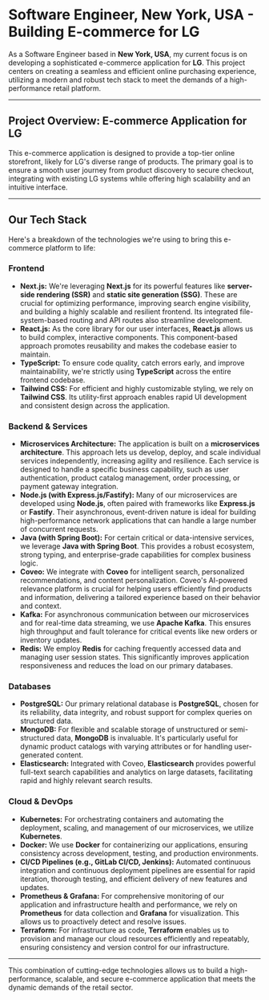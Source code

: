 # Software Engineer, New York, USA - Building E-commerce for LG

As a Software Engineer based in **New York, USA**, my current focus is on developing a sophisticated e-commerce application for **LG**. This project centers on creating a seamless and efficient online purchasing experience, utilizing a modern and robust tech stack to meet the demands of a high-performance retail platform.

---

## Project Overview: E-commerce Application for LG

This e-commerce application is designed to provide a top-tier online storefront, likely for LG's diverse range of products. The primary goal is to ensure a smooth user journey from product discovery to secure checkout, integrating with existing LG systems while offering high scalability and an intuitive interface.

---

## Our Tech Stack

Here's a breakdown of the technologies we're using to bring this e-commerce platform to life:

### Frontend

* **Next.js:** We're leveraging **Next.js** for its powerful features like **server-side rendering (SSR)** and **static site generation (SSG)**. These are crucial for optimizing performance, improving search engine visibility, and building a highly scalable and resilient frontend. Its integrated file-system-based routing and API routes also streamline development.
* **React.js:** As the core library for our user interfaces, **React.js** allows us to build complex, interactive components. This component-based approach promotes reusability and makes the codebase easier to maintain.
* **TypeScript:** To ensure code quality, catch errors early, and improve maintainability, we're strictly using **TypeScript** across the entire frontend codebase.
* **Tailwind CSS:** For efficient and highly customizable styling, we rely on **Tailwind CSS**. Its utility-first approach enables rapid UI development and consistent design across the application.

### Backend & Services

* **Microservices Architecture:** The application is built on a **microservices architecture**. This approach lets us develop, deploy, and scale individual services independently, increasing agility and resilience. Each service is designed to handle a specific business capability, such as user authentication, product catalog management, order processing, or payment gateway integration.
* **Node.js (with Express.js/Fastify):** Many of our microservices are developed using **Node.js**, often paired with frameworks like **Express.js** or **Fastify**. Their asynchronous, event-driven nature is ideal for building high-performance network applications that can handle a large number of concurrent requests.
* **Java (with Spring Boot):** For certain critical or data-intensive services, we leverage **Java with Spring Boot**. This provides a robust ecosystem, strong typing, and enterprise-grade capabilities for complex business logic.
* **Coveo:** We integrate with **Coveo** for intelligent search, personalized recommendations, and content personalization. Coveo's AI-powered relevance platform is crucial for helping users efficiently find products and information, delivering a tailored experience based on their behavior and context.
* **Kafka:** For asynchronous communication between our microservices and for real-time data streaming, we use **Apache Kafka**. This ensures high throughput and fault tolerance for critical events like new orders or inventory updates.
* **Redis:** We employ **Redis** for caching frequently accessed data and managing user session states. This significantly improves application responsiveness and reduces the load on our primary databases.

### Databases

* **PostgreSQL:** Our primary relational database is **PostgreSQL**, chosen for its reliability, data integrity, and robust support for complex queries on structured data.
* **MongoDB:** For flexible and scalable storage of unstructured or semi-structured data, **MongoDB** is invaluable. It's particularly useful for dynamic product catalogs with varying attributes or for handling user-generated content.
* **Elasticsearch:** Integrated with Coveo, **Elasticsearch** provides powerful full-text search capabilities and analytics on large datasets, facilitating rapid and highly relevant search results.

### Cloud & DevOps

* **Kubernetes:** For orchestrating containers and automating the deployment, scaling, and management of our microservices, we utilize **Kubernetes**.
* **Docker:** We use **Docker** for containerizing our applications, ensuring consistency across development, testing, and production environments.
* **CI/CD Pipelines (e.g., GitLab CI/CD, Jenkins):** Automated continuous integration and continuous deployment pipelines are essential for rapid iteration, thorough testing, and efficient delivery of new features and updates.
* **Prometheus & Grafana:** For comprehensive monitoring of our application and infrastructure health and performance, we rely on **Prometheus** for data collection and **Grafana** for visualization. This allows us to proactively detect and resolve issues.
* **Terraform:** For infrastructure as code, **Terraform** enables us to provision and manage our cloud resources efficiently and repeatably, ensuring consistency and version control for our infrastructure.

---

This combination of cutting-edge technologies allows us to build a high-performance, scalable, and secure e-commerce application that meets the dynamic demands of the retail sector.